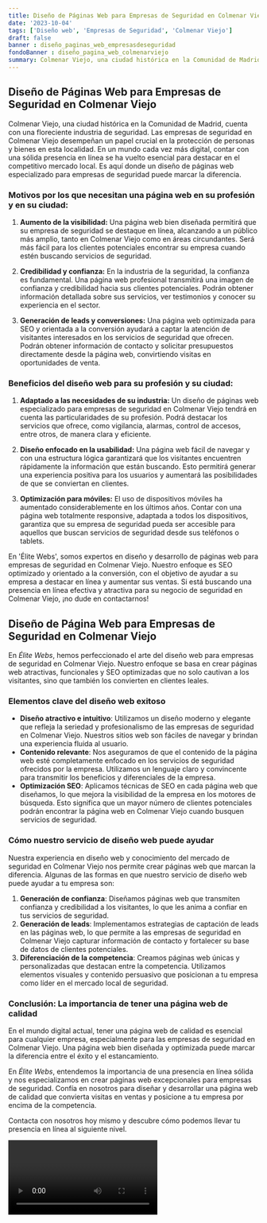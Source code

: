 ```yaml
---
title: Diseño de Páginas Web para Empresas de Seguridad en Colmenar Viejo
date: '2023-10-04'
tags: ['Diseño web', 'Empresas de Seguridad', 'Colmenar Viejo']
draft: false
banner : diseño_paginas_web_empresasdeseguridad
fondoBanner : diseño_pagina_web_colmenarviejo
summary: Colmenar Viejo, una ciudad histórica en la Comunidad de Madrid, cuenta con una floreciente industria de seguridad. Las empresas de seguridad en Colmenar Viejo desempeñan un papel crucial en la protección de personas y bienes en esta localidad. En un mundo cada vez más digital, contar con una sólida presencia en línea se ha vuelto esencial para destacar en el competitivo mercado local. Es aquí donde un diseño de páginas web especializado para empresas de seguridad puede marcar la diferencia.
---
```


## **Diseño de Páginas Web para Empresas de Seguridad en Colmenar Viejo**

Colmenar Viejo, una ciudad histórica en la Comunidad de Madrid, cuenta con una floreciente industria de seguridad. Las empresas de seguridad en Colmenar Viejo desempeñan un papel crucial en la protección de personas y bienes en esta localidad. En un mundo cada vez más digital, contar con una sólida presencia en línea se ha vuelto esencial para destacar en el competitivo mercado local. Es aquí donde un diseño de páginas web especializado para empresas de seguridad puede marcar la diferencia.

### Motivos por los que necesitan una página web en su profesión y en su ciudad:

1. **Aumento de la visibilidad:** Una página web bien diseñada permitirá que su empresa de seguridad se destaque en línea, alcanzando a un público más amplio, tanto en Colmenar Viejo como en áreas circundantes. Será más fácil para los clientes potenciales encontrar su empresa cuando estén buscando servicios de seguridad.

2. **Credibilidad y confianza:** En la industria de la seguridad, la confianza es fundamental. Una página web profesional transmitirá una imagen de confianza y credibilidad hacia sus clientes potenciales. Podrán obtener información detallada sobre sus servicios, ver testimonios y conocer su experiencia en el sector.

3. **Generación de leads y conversiones:** Una página web optimizada para SEO y orientada a la conversión ayudará a captar la atención de visitantes interesados en los servicios de seguridad que ofrecen. Podrán obtener información de contacto y solicitar presupuestos directamente desde la página web, convirtiendo visitas en oportunidades de venta.

### Beneficios del diseño web para su profesión y su ciudad:

1. **Adaptado a las necesidades de su industria:** Un diseño de páginas web especializado para empresas de seguridad en Colmenar Viejo tendrá en cuenta las particularidades de su profesión. Podrá destacar los servicios que ofrece, como vigilancia, alarmas, control de accesos, entre otros, de manera clara y eficiente.

2. **Diseño enfocado en la usabilidad:** Una página web fácil de navegar y con una estructura lógica garantizará que los visitantes encuentren rápidamente la información que están buscando. Esto permitirá generar una experiencia positiva para los usuarios y aumentará las posibilidades de que se conviertan en clientes.

3. **Optimización para móviles:** El uso de dispositivos móviles ha aumentado considerablemente en los últimos años. Contar con una página web totalmente responsive, adaptada a todos los dispositivos, garantiza que su empresa de seguridad pueda ser accesible para aquellos que buscan servicios de seguridad desde sus teléfonos o tablets.

En 'Élite Webs', somos expertos en diseño y desarrollo de páginas web para empresas de seguridad en Colmenar Viejo. Nuestro enfoque es SEO optimizado y orientado a la conversión, con el objetivo de ayudar a su empresa a destacar en línea y aumentar sus ventas. Si está buscando una presencia en línea efectiva y atractiva para su negocio de seguridad en Colmenar Viejo, ¡no dude en contactarnos!

<GifSeo />

<Cta />

## Diseño de Página Web para Empresas de Seguridad en Colmenar Viejo

En *Élite Webs*, hemos perfeccionado el arte del diseño web para empresas de seguridad en Colmenar Viejo. Nuestro enfoque se basa en crear páginas web atractivas, funcionales y SEO optimizadas que no solo cautivan a los visitantes, sino que también los convierten en clientes leales.

### Elementos clave del diseño web exitoso

- **Diseño atractivo e intuitivo**: Utilizamos un diseño moderno y elegante que refleja la seriedad y profesionalismo de las empresas de seguridad en Colmenar Viejo. Nuestros sitios web son fáciles de navegar y brindan una experiencia fluida al usuario.
- **Contenido relevante**: Nos aseguramos de que el contenido de la página web esté completamente enfocado en los servicios de seguridad ofrecidos por la empresa. Utilizamos un lenguaje claro y convincente para transmitir los beneficios y diferenciales de la empresa.
- **Optimización SEO**: Aplicamos técnicas de SEO en cada página web que diseñamos, lo que mejora la visibilidad de la empresa en los motores de búsqueda. Esto significa que un mayor número de clientes potenciales podrán encontrar la página web en Colmenar Viejo cuando busquen servicios de seguridad.

### Cómo nuestro servicio de diseño web puede ayudar

Nuestra experiencia en diseño web y conocimiento del mercado de seguridad en Colmenar Viejo nos permite crear páginas web que marcan la diferencia. Algunas de las formas en que nuestro servicio de diseño web puede ayudar a tu empresa son:

1. **Generación de confianza**: Diseñamos páginas web que transmiten confianza y credibilidad a los visitantes, lo que les anima a confiar en tus servicios de seguridad.
2. **Generación de leads**: Implementamos estrategias de captación de leads en las páginas web, lo que permite a las empresas de seguridad en Colmenar Viejo capturar información de contacto y fortalecer su base de datos de clientes potenciales.
3. **Diferenciación de la competencia**: Creamos páginas web únicas y personalizadas que destacan entre la competencia. Utilizamos elementos visuales y contenido persuasivo que posicionan a tu empresa como líder en el mercado local de seguridad.

### Conclusión: La importancia de tener una página web de calidad

En el mundo digital actual, tener una página web de calidad es esencial para cualquier empresa, especialmente para las empresas de seguridad en Colmenar Viejo. Una página web bien diseñada y optimizada puede marcar la diferencia entre el éxito y el estancamiento.

En *Élite Webs*, entendemos la importancia de una presencia en línea sólida y nos especializamos en crear páginas web excepcionales para empresas de seguridad. Confía en nosotros para diseñar y desarrollar una página web de calidad que convierta visitas en ventas y posicione a tu empresa por encima de la competencia.

Contacta con nosotros hoy mismo y descubre cómo podemos llevar tu presencia en línea al siguiente nivel.

<Video />

<CtaBot job='Empresas de Seguridad' city='Colmenar Viejo'/>

<Gmaps query='Colmenar Viejo+españa+maps' />